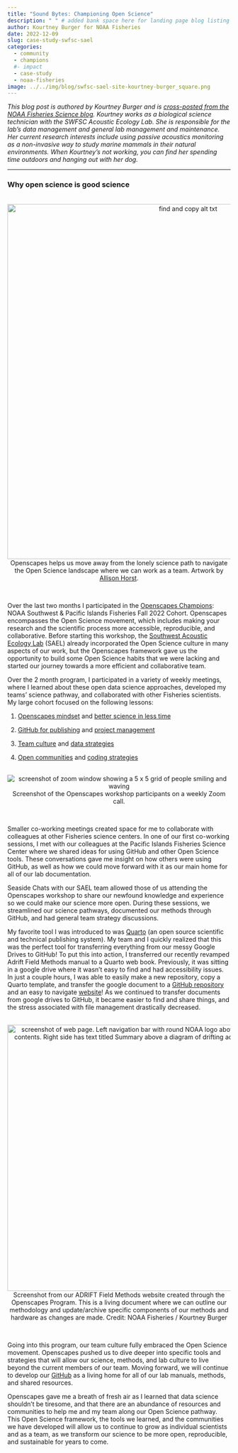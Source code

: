 ```yaml
---
title: "Sound Bytes: Championing Open Science"
description: " " # added bank space here for landing page blog listing (will print first few lines of blog if not)
author: Kourtney Burger for NOAA Fisheries
date: 2022-12-09
slug: case-study-swfsc-sael
categories:
  - community
  - champions
  #- impact
  - case-study
  - noaa-fisheries
image: ../../img/blog/swfsc-sael-site-kourtney-burger_square.png
---
```


*This blog post is authored by Kourtney Burger and is [cross-posted from the NOAA Fisheries Science blog](https://www.fisheries.noaa.gov/science-blog/sound-bytes-championing-open-science). Kourtney works as a biological science technician with the SWFSC Acoustic Ecology Lab. She is responsible for the lab's data management and general lab management and maintenance. Her current research interests include using passive acoustics monitoring as a non-invasive way to study marine mammals in their natural environments. When Kourtney's not working, you can find her spending time outdoors and hanging out with her dog.*

------------------------------------------------------------------------

### Why open science is good science

<br> <center><a><img src="/img/blog/horst_openscapes_champions.jpg" width="800px" alt="find and copy alt txt"></a><figcaption>Openscapes helps us move away from the lonely science path to navigate the Open Science landscape where we can work as a team. Artwork by [Allison Horst](https://allisonhorst.com/).</figcaption> </center> <br>

Over the last two months I participated in the [Openscapes Champions](https://www.openscapes.org/champions/): NOAA Southwest & Pacific Islands Fisheries Fall 2022 Cohort. Openscapes encompasses the Open Science movement, which includes making your research and the scientific process more accessible, reproducible, and collaborative. Before starting this workshop, the [Southwest Acoustic Ecology Lab](https://www.fisheries.noaa.gov/west-coast/science-data/southwest-acoustic-ecology-lab) (SAEL) already incorporated the Open Science culture in many aspects of our work, but the Openscapes framework gave us the opportunity to build some Open Science habits that we were lacking and started our journey towards a more efficient and collaborative team.

Over the 2 month program, I participated in a variety of weekly meetings, where I learned about these open data science approaches, developed my teams' science pathway, and collaborated with other Fisheries scientists. My large cohort focused on the following lessons:

1.  [Openscapes mindset](https://openscapes.github.io/series/mindset.html) and [better science in less time](https://openscapes.github.io/series/better-science.qmd)

2.  [GitHub for publishing](https://openscapes.github.io/series/core-lessons/github/github-pub.html) and [project management](https://openscapes.github.io/series/core-lessons/github/github-issues.html)

3.  [Team culture](https://openscapes.github.io/series/team-culture.html) and [data strategies](https://openscapes.github.io/series/data-strategies.html)

4.  [Open communities](https://openscapes.github.io/series/communities.html) and [coding strategies](https://openscapes.github.io/series/coding-strategies.html)

<br> <center><a><img src="/img/blog/swfsc-sael-zoom-cohort.png" alt="screenshot of zoom window showing a 5 x 5 grid of people smiling and waving"></a><figcaption>Screenshot of the Openscapes workshop participants on a weekly Zoom call.</figcaption> </center> <br>

Smaller co-working meetings created space for me to collaborate with colleagues at other Fisheries science centers. In one of our first co-working sessions, I met with our colleagues at the Pacific Islands Fisheries Science Center where we shared ideas for using GitHub and other Open Science tools. These conversations gave me insight on how others were using GitHub, as well as how we could move forward with it as our main home for all of our lab documentation.

Seaside Chats with our SAEL team allowed those of us attending the Openscapes workshop to share our newfound knowledge and experience so we could make our science more open. During these sessions, we streamlined our science pathways, documented our methods through GitHub, and had general team strategy discussions.

My favorite tool I was introduced to was [Quarto](https://quarto.org/) (an open source scientific and technical publishing system). My team and I quickly realized that this was the perfect tool for transferring everything from our messy Google Drives to GitHub! To put this into action, I transferred our recently revamped Adrift Field Methods manual to a Quarto web book. Previously, it was sitting in a google drive where it wasn't easy to find and had accessibility issues. In just a couple hours, I was able to easily make a new repository, copy a Quarto template, and transfer the google document to a [GitHub repository](https://github.com/SAEL-SWFSC/adrift-field-methods) and an easy to navigate [website](https://sael-swfsc.github.io/adrift-field-methods/)! As we continued to transfer documents from google drives to GitHub, it became easier to find and share things, and the stress associated with file management drastically decreased.

<br> <center><a><img src="/img/blog/swfsc-sael-site-kourtney-burger.jpg" width="600px" alt="screenshot of web page. Left navigation bar with round NOAA logo above a table of contents. Right side has text titled Summary above a diagram of drifting acoustic buoy"></a><figcaption>Screenshot from our ADRIFT Field Methods website created through the Openscapes Program. This is a living document where we can outline our methodology and update/archive specific components of our methods and hardware as changes are made. Credit: NOAA Fisheries / Kourtney Burger</figcaption> </center> <br>

Going into this program, our team culture fully embraced the Open Science movement. Openscapes pushed us to dive deeper into specific tools and strategies that will allow our science, methods, and lab culture to live beyond the current members of our team. Moving forward, we will continue to develop our [GitHub](https://github.com/SAEL-SWFSC) as a living home for all of our lab manuals, methods, and shared resources.

Openscapes gave me a breath of fresh air as I learned that data science shouldn't be tiresome, and that there are an abundance of resources and communities to help me and my team along our Open Science pathway. This Open Science framework, the tools we learned, and the communities we have developed will allow us to continue to grow as individual scientists and as a team, as we transform our science to be more open, reproducible, and sustainable for years to come.
